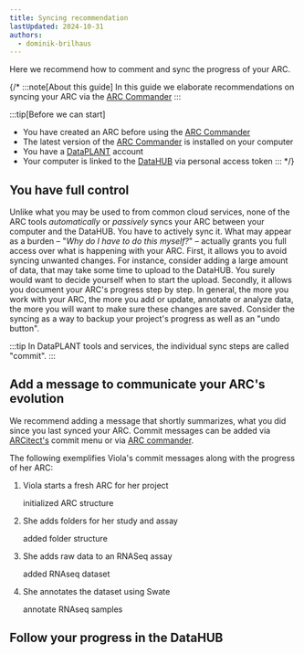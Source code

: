 ```yaml
---
title: Syncing recommendation
lastUpdated: 2024-10-31
authors:
  - dominik-brilhaus
---
```



Here we recommend how to comment and sync the progress of your ARC.

{/* 
:::note[About this guide]
In this guide we elaborate recommendations on syncing your ARC via the [ARC Commander](/arc-commander)
:::

:::tip[Before we can start]
- You have created an ARC before using the [ARC Commander](/arc-commander)  
- The latest version of the [ARC Commander](https://github.com/nfdi4plants/arcCommander/releases) is installed on your computer  
- You have a [DataPLANT](https://register.nfdi4plants.org) account  
- Your computer is linked to the [DataHUB](https://git.nfdi4plants.org) via personal access token
:::
 */}

## You have full control

Unlike what you may be used to from common cloud services, none of the ARC tools *automatically* or *passively* syncs your ARC between your computer and the DataHUB. You have to actively sync it. What may appear as a burden &ndash; "*Why do I have to do this myself?*" &ndash; actually grants you full access over what is happening with your ARC. First, it allows you to avoid syncing unwanted changes. For instance, consider adding a large amount of data, that may take some time to upload to the DataHUB. You surely would want to decide yourself when to start the upload. Secondly, it allows you document your ARC's progress step by step. In general, the more you work with your ARC, the more you add or update, annotate or analyze data, the more you will want to make sure these changes are saved. Consider the syncing as a way to backup your project's progress as well as an "undo button".

:::tip
In DataPLANT tools and services, the individual sync steps are called "commit".
:::

## Add a message to communicate your ARC's evolution

We recommend adding a message that shortly summarizes, what you did since you last synced your ARC.
Commit messages can be added via [ARCitect's](/arcitect) commit menu or via [ARC commander](/arc-commander/synchronization).

The following exemplifies Viola's commit messages along with the progress of her ARC:


<Steps>

1. Viola starts a fresh ARC for her project

    <ViolaSays>
      initialized ARC structure
    </ViolaSays>

2. She adds folders for her study and assay

    <ViolaSays>
      added folder structure
    </ViolaSays>

3. She adds raw data to an RNASeq assay

    <ViolaSays>
      added RNAseq dataset
    </ViolaSays>

4. She annotates the dataset using Swate 

    <ViolaSays>
      annotate RNAseq samples
    </ViolaSays>

</Steps>


## Follow your progress in the DataHUB


<DataHUBCommits />
